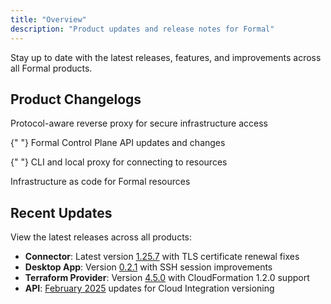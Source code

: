 ```yaml
---
title: "Overview"
description: "Product updates and release notes for Formal"
---
```


Stay up to date with the latest releases, features, and improvements across all Formal products.

## Product Changelogs

<CardGroup cols={2}>
  <Card title="Connector" icon="plug" href="/changelog/connector">
    Protocol-aware reverse proxy for secure infrastructure access
  </Card>

{" "}
<Card title="API" icon="code" href="/changelog/api">
  Formal Control Plane API updates and changes
</Card>

{" "}
<Card title="Desktop App" icon="desktop" href="/changelog/desktop-app">
  CLI and local proxy for connecting to resources
</Card>

  <Card title="Terraform Provider" icon="cube" href="/changelog/terraform-provider">
    Infrastructure as code for Formal resources
  </Card>
</CardGroup>

## Recent Updates

View the latest releases across all products:

- **Connector**: Latest version [1.25.7](/changelog/connector) with TLS certificate renewal fixes
- **Desktop App**: Version [0.2.1](/changelog/desktop-app) with SSH session improvements
- **Terraform Provider**: Version [4.5.0](/changelog/terraform-provider) with CloudFormation 1.2.0 support
- **API**: [February 2025](/changelog/api) updates for Cloud Integration versioning
